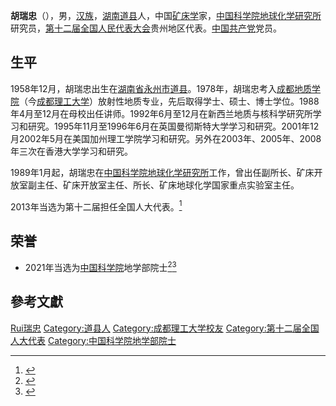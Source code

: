 {{Infobox person
| 图像       = 
| 图像说明   = 
| 姓名       = 胡瑞忠
| 本名       = 
| 出生日期   = {{birth year and age|1958|12}}
| 出生地     = {{CHN}}[[湖南省|湖南省]][[永州市|永州市]][[道县|道县]]
| 死亡日期   = <!--卒年在前生年在后{{death date and age|}} 或 {{death year and age| }}  -->
| 死亡地     = 
| 别名       = 
| 种族       = 汉族
| 母校       = [[成都理工大学|成都理工大学]]
| 职业       = 科学家
| 活跃时期   = 
| 政党       = {{CPC}}
| 政治运动   = 
| 组织       = 
| 机构       = 
| 研究领域   = 
| 知名于     = 
| 知名作品   = 
| 宗教信仰   = 
| 配偶       = <!--{{marriage|姓名|年份}} -->
| 子女       = 
| 父母       = 
| 亲属       = 
| 受影响于   = 
| 影响于     = 
| 获奖       = <!--  {{Awards|award= |year= |title= }} -->
| 网站       = <!-- {{URL| }} -->
}}
'''胡瑞忠'''（{{bd|1958年|12月||catIdx=Hu胡瑞忠}}），男，[[汉族|汉族]]，[[湖南省|湖南]][[道县|道县]]人，中国[[矿床学|矿床学]]家，[[中国科学院地球化学研究所|中国科学院地球化学研究所]]研究员，[[第十二届全国人民代表大会|第十二届全国人民代表大会]]贵州地区代表。[[中国共产党|中国共产党]]党员。

==生平==
1958年12月，胡瑞忠出生在[[湖南省|湖南省]][[永州市|永州市]][[道县|道县]]。1978年，胡瑞忠考入[[成都地质学院|成都地质学院]]（今[[成都理工大学|成都理工大学]]）放射性地质专业，先后取得学士、硕士、博士学位。1988年4月至12月在母校出任讲师。1992年6月至12月在新西兰地质与核科学研究所学习和研究。1995年11月至1996年6月在英国曼彻斯特大学学习和研究。2001年12月2002年5月在美国加州理工学院学习和研究。另外在2003年、2005年、2008年三次在香港大学学习和研究。

1989年1月起，胡瑞忠在[[中国科学院地球化学研究所|中国科学院地球化学研究所]]工作，曾出任副所长、矿床开放室副主任、矿床开放室主任、所长、矿床地球化学国家重点实验室主任。

2013年当选为第十二届担任全国人大代表。<ref>{{cite news|title=全国人大代表信息-胡瑞忠|url= http://210.82.31.1:8084/delegate/viewDelegate.action?dbid=122296|accessdate=2013-04-05|newspaper=全国人大网|archive-url=https://web.archive.org/web/20160305224802/http://www.npc.gov.cn/delegate/viewDelegate.action?dbid=122296|archive-date=2016-03-05|dead-url=yes}}</ref>

==荣誉==
* 2021年当选为[[中国科学院|中国科学院]]地学部院士<ref>{{cite news |title=祝贺！成都理工大学校友胡瑞忠当选中国科学院院士 |url=https://finance.sina.com.cn/jjxw/2021-11-18/doc-iktzqtyu8066080.shtml |accessdate=2021-11-18 |work=新浪 |date=2021-11-18 |archive-date=2021-11-18 |archive-url=https://web.archive.org/web/20211118110122/https://finance.sina.com.cn/jjxw/2021-11-18/doc-iktzqtyu8066080.shtml |dead-url=no }}</ref><ref>{{cite news |title=贵州省核心专家胡瑞忠当选中国科学院院士 |url=https://new.qq.com/omn/20211118/20211118A037IO00.html |accessdate=2021-11-18 |work=腾讯 |date=2021-11-18 |archive-date=2021-11-18 |archive-url=https://web.archive.org/web/20211118110116/https://new.qq.com/omn/20211118/20211118A037IO00.html |dead-url=no }}</ref>

==參考文獻==
{{reflist}}

{{中国科学院地学部院士}}

{{Authority control}}

{{DEFAULTSORT:Hu胡瑞忠}}
[[Category:胡姓|Rui瑞忠]]
[[Category:道县人|Category:道县人]]
[[Category:成都理工大学校友|Category:成都理工大学校友]]
[[Category:第十二届全国人大代表|Category:第十二届全国人大代表]]
[[Category:中国科学院地学部院士|Category:中国科学院地学部院士]]